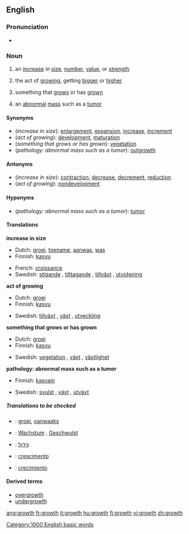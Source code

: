 ==English==

===Pronunciation===
*{{audio|en-us-growth.ogg|Audio (US)}}

===Noun===
{{en-noun}}

#an [[increase]] in [[size]], [[number]], [[value]], or [[strength]]
#{{biology}} the act of [[growing]], getting [[bigger]] or [[higher]]
#{{biology}} something that [[grow]]s or has [[grown]]
#{{pathology}} an [[abnormal]] [[mass]] such as a [[tumor]]

====Synonyms====
*(''increase in size''): [[enlargement]], [[expansion]], [[increase]], [[increment]]
*(''act of growing''): [[development]], [[maturation]]
*(''something that grows or has grown''): [[vegetation]]
*(''pathology: abnormal mass such as a tumor''): [[outgrowth]]

====Antonyms====
*(''increase in size''): [[contraction]], [[decrease]], [[decrement]], [[reduction]]
*(''act of growing''): [[nondevelopment]]

====Hyponyms====
*(''pathology: abnormal mass such as a tumor''): [[tumor]]

====Translations====
'''increase in size'''
{{top}}
*Dutch: [[groei]], [[toename]], [[aanwas]], [[was]]
*Finnish: [[kasvu]]
{{mid}}
*French: [[croissance]] {{f}}
*Swedish: [[stigande]] {{n}}, [[tilltagande]] {{n}}, [[tillväxt]] {{c}}, [[utvidgning]] {{c}}
{{bottom}}

'''act of growing'''
{{top}}
*Dutch: [[groei]]
*Finnish: [[kasvu]]
{{mid}}
*Swedish: [[tillväxt]] {{c}}, [[växt]] {{c}}, [[utveckling]] {{c}}
{{bottom}} 

'''something that grows or has grown'''
{{top}}
*Dutch: [[groei]]
*Finnish: [[kasvu]]
{{mid}}
*Swedish: [[vegetation]] {{c}}, [[växt]] {{c}}, [[växtlighet]] {{c}}
{{bottom}}

'''pathology: abnormal mass such as a tumor'''
{{top}}
*Finnish: [[kasvain]]
{{mid}}
*Swedish: [[svulst]] {{c}}, [[växt]] {{c}}, [[utväxt]] {{c}}
{{bottom}}

=====Translations to be checked=====
{{checktrans}}
*{{ttbc|Frisian}}: [[groei]], [[oanwaaks]]
*{{ttbc|German}}: [[Wachstum]] {{n}}, [[Geschwulst]] {{f}}
*{{ttbc|Hebrew}}: [[גידול]]
*{{ttbc|Portuguese}}: [[crescimento]]
*{{ttbc|Spanish}}: [[crecimiento]]

====Derived terms====
*[[overgrowth]]
*[[undergrowth]]

[[Category:1000 English basic words]]

[[ang:growth]]
[[fr:growth]]
[[it:growth]]
[[hu:growth]]
[[fi:growth]]
[[vi:growth]]
[[zh:growth]]